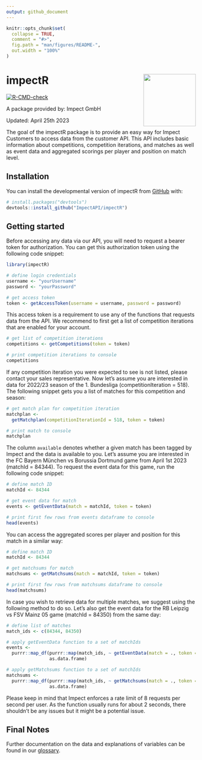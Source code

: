 ```yaml
---
output: github_document
---
```


<!-- README.md is generated from README.Rmd. Please edit that file -->

```r
knitr::opts_chunk$set(
  collapse = TRUE,
  comment = "#>",
  fig.path = "man/figures/README-",
  out.width = "100%"
)
```

# impectR <img src="https://github.com/ImpectAPI/logos/blob/main/impectR.png" align="right" height="139" />

<!-- badges: start -->
[![R-CMD-check](https://github.com/Flosch1006/impectR/actions/workflows/check-release.yaml/badge.svg)](https://github.com/Flosch1006/impectR/actions/workflows/check-release.yaml)
<!-- badges: end -->

A package provided by: Impect GmbH

Updated: April 25th 2023

The goal of the impectR package is to provide an easy way for Impect Customers
to access data from the customer API. This API includes basic information about
competitions, competition iterations, and matches as well as event data and
aggregated scorings per player and position on match level.

## Installation

You can install the developmental version of impectR from
[GitHub](https://github.com/) with:

``` r
# install.packages("devtools")
devtools::install_github("ImpectAPI/impectR")
```

## Getting started

Before accessing any data via our API, you will need to request a bearer token
for authorization. You can get this authorization token using the following code
snippet:

```r
library(impectR)

# define login credentials
username <- "yourUsername"
password <- "yourPassword"

# get access token
token <- getAccessToken(username = username, password = password)
```

This access token is a requirement to use any of the functions that requests
data from the API. We recommend to first get a list of competition iterations
that are enabled for your account.

```r
# get list of competition iterations
competitions <- getCompetitions(token = token)

# print competition iterations to console
competitions
```

If any competition iteration you were expected to see is not listed, please
contact your sales representative. Now let's assume you are interested in data
for 2022/23 season of the 1. Bundesliga (competitionIteration = 518). The
following snippet gets you a list of matches for this competition and season:

``` r
# get match plan for competition iteration
matchplan <-
  getMatchplan(competitionIterationId = 518, token = token)

# print match to console
matchplan
```

The column `available` denotes whether a given match has been tagged by Impect
and the data is available to you. Let's assume you are interested in the FC
Bayern München vs Borussia Dortmund game from April 1st 2023 (matchId = 84344).
To request the event data for this game, run the following code snippet:

```r
# define match ID
matchId <- 84344

# get event data for match
events <- getEventData(match = matchId, token = token)

# print first few rows from events dataframe to console
head(events)
```

You can access the aggregated scores per player and position for this match in
a similar way:

```r
# define match ID
matchId <- 84344

# get matchsums for match
matchsums <- getMatchsums(match = matchId, token = token)

# print first few rows from matchsums dataframe to console
head(matchsums)
```

In case you wish to retrieve data for multiple matches, we suggest using the
following method to do so. Let's also get the event data for the RB Leipzig vs
FSV Mainz 05 game (matchId = 84350) from the same day:

```r
# define list of matches
match_ids <- c(84344, 84350)

# apply getEventData function to a set of matchIds
events <-
  purrr::map_df(purrr::map(match_ids, ~ getEventData(match = ., token = token)),
                as.data.frame)

# apply getMatchsums function to a set of matchIds
matchsums <-
  purrr::map_df(purrr::map(match_ids, ~ getMatchsums(match = ., token = token)),
                as.data.frame)

```

Please keep in mind that Impect enforces a rate limit of 8 requests per second
per user. As the function usually runs for about 2 seconds, there shouldn't be
any issues but it might be a potential issue.

## Final Notes

Further documentation on the data and explanations of variables can be found in our [glossary](https://glossary.impect.com/).
